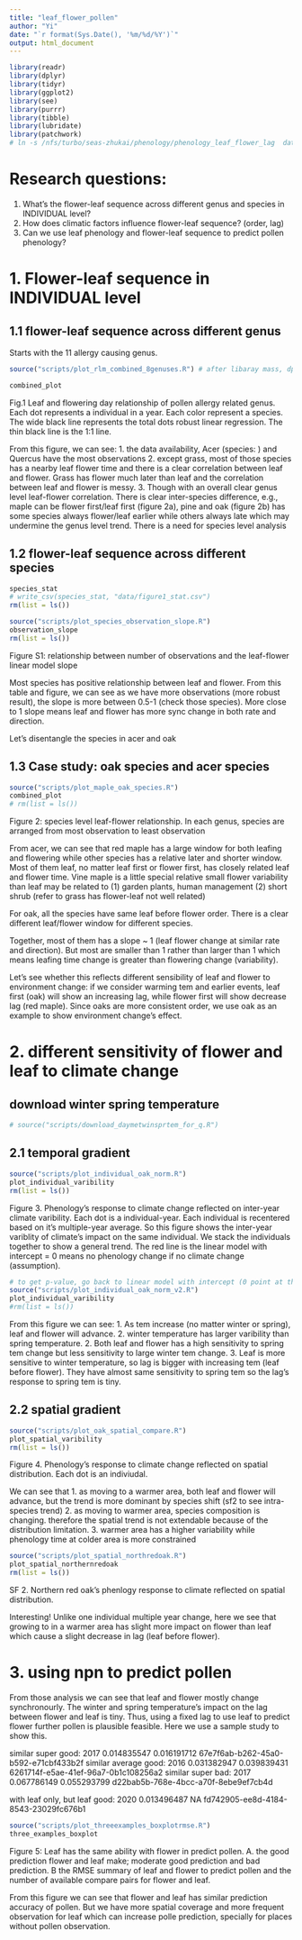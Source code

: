 ```yaml
---
title: "leaf_flower_pollen"
author: "Yi"
date: "`r format(Sys.Date(), '%m/%d/%Y')`"
output: html_document
---
```


```r
library(readr)
library(dplyr)
library(tidyr)
library(ggplot2)
library(see)
library(purrr)
library(tibble)
library(lubridate)
library(patchwork)
# ln -s /nfs/turbo/seas-zhukai/phenology/phenology_leaf_flower_lag  data
```

# Research questions:
1. What's the flower-leaf sequence across different genus and species in INDIVIDUAL level?
2. How does climatic factors influence flower-leaf sequence? (order, lag)
3. Can we use leaf phenology and flower-leaf sequence to predict pollen phenology?

# 1. Flower-leaf sequence in INDIVIDUAL level

## 1.1 flower-leaf sequence across different genus
Starts with the 11 allergy causing genus.

```r
source("scripts/plot_rlm_combined_8genuses.R") # after libaray mass, dplyr::select is masked
```

```r
combined_plot
```

Fig.1 Leaf and flowering day relationship of pollen allergy related genus. Each dot represents a individual in a year. Each color represent a species. The wide black line represents the total dots robust linear regression. The thin black line is the 1:1 line.

From this figure, we can see:
1. the data availability, Acer (species: ) and Quercus have the most observations
2. except grass, most of those species has a nearby leaf flower time and there is a clear correlation between leaf and flower. Grass has flower much later than leaf and the correlation between leaf and flower is messy.
3. Though with an overall clear genus level leaf-flower correlation. There is clear inter-species difference, e.g., maple can be flower first/leaf first (figure 2a), pine and oak (figure 2b) has some species always flower/leaf earlier while others always late which may undermine the genus level trend. There is a need for species level analysis

## 1.2 flower-leaf sequence across different species
```r
species_stat
# write_csv(species_stat, "data/figure1_stat.csv")
rm(list = ls())
```

```r
source("scripts/plot_species_observation_slope.R") 
observation_slope
rm(list = ls())
```

Figure S1: relationship between number of observations and the leaf-flower linear model slope


Most species has positive relationship between leaf and flower. From this table and figure, we can see as we have more observations (more robust result), the slope is more between 0.5-1 (check those species). More close to 1 slope means leaf and flower has more sync change in both rate and direction. 


Let's disentangle the species in acer and oak

## 1.3 Case study: oak species and acer species
```r
source("scripts/plot_maple_oak_species.R") 
combined_plot
# rm(list = ls())
```

Figure 2: species level leaf-flower relationship. In each genus, species are arranged from most observation to least observation


From acer, we can see that red maple has a large window for both leafing and flowering while other species has a relative later and shorter window. Most of them leaf, no matter leaf first or flower first, has closely related leaf and flower time. Vine maple is a little special relative small flower variability than leaf may be related to (1) garden plants, human management (2) short shrub (refer to grass has flower-leaf not well related)

For oak, all the species have same leaf before flower order.  There is a clear different leaf/flower window for different species.

Together, most of them has a slope ~ 1 (leaf flower change at similar rate and direction). But most are smaller than 1 rather than larger than 1 which means leafing time change is greater than flowering change (variability). 

Let's see whether this reflects different sensibility of leaf and flower to environment change: if we consider warming tem and earlier events, leaf first (oak) will show an increasing lag, while flower first will show decrease lag (red maple). Since oaks are more consistent order, we use oak as an example to show environment change's effect.


# 2. different sensitivity of flower and leaf to climate change

## download winter spring temperature
```r
# source("scripts/download_daymetwinsprtem_for_q.R")
```

## 2.1 temporal gradient
```r
source("scripts/plot_individual_oak_norm.R")
plot_individual_varibility
rm(list = ls())
```

Figure 3. Phenology's response to climate change reflected on inter-year climate varibility. Each dot is a individual-year. Each individual is recentered based on it's multiple-year average. So this figure shows the inter-year variblity of climate's impact on the same individual. We stack the individuals together to show a general trend. The red line is the linear model with intercept = 0 means no phenology change if no climate change (assumption).

```r
# to get p-value, go back to linear model with intercept (0 point at the center may affet the intercept, so delete if only 1 observation)
source("scripts/plot_individual_oak_norm_v2.R")
plot_individual_varibility
#rm(list = ls())
```

From this figure we can see:
1. As tem increase (no matter winter or spring), leaf and flower will advance.
2. winter temperature has larger varibility than spring temperature. 
2. Both leaf and flower has a high sensitivity to spring tem change but less sensitivity to large winter tem change.
3. Leaf is more sensitive to winter temperature, so lag is bigger with increasing tem (leaf before flower). They have almost same sensitivity to spring tem so the lag's response to spring tem is tiny. 


## 2.2 spatial gradient
```r
source("scripts/plot_oak_spatial_compare.R")
plot_spatial_varibility
rm(list = ls())
```

Figure 4. Phenology's response to climate change reflected on spatial distribution. Each dot is an indiviudal.

We can see that 
1. as moving to a warmer area, both leaf and flower will advance, but the trend is more dominant by species shift (sf2 to see intra-species trend)
2. as moving to warmer area, species composition is changing. therefore the spatial trend is not extendable because of the distribution limitation.
3. warmer area has a higher variability while phenology time at colder area is more constrained


```r
source("scripts/plot_spatial_northredoak.R")
plot_spatial_northernredoak
rm(list = ls())
```

SF 2. Northern red oak's phenlogy response to climate reflected on spatial distribution. 

Interesting! Unlike one individual multiple year change, here we see that growing to in a warmer area has slight more impact on flower than leaf which cause a slight decrease in lag (leaf before flower). 


# 3. using npn to predict pollen

From those analysis we can see that leaf and flower mostly change synchronourly. The winter and spring temperature's impact on the lag between flower and leaf is tiny. Thus, using a fixed lag to use leaf to predict flower further pollen is plausible feasible. Here we use a sample study to show this.


similar super good: 2017	0.014835547	0.016191712	67e7f6ab-b262-45a0-b592-e71cbf433b2f
similar average good: 2016	0.031382947	0.039839431	6261714f-e5ae-41ef-96a7-0b1c108256a2
similar super bad: 2017	0.067786149	0.055293799	d22bab5b-768e-4bcc-a70f-8ebe9ef7cb4d

with leaf only, but leaf good: 2020	0.013496487	NA	fd742905-ee8d-4184-8543-23029fc676b1

```r
source("scripts/plot_threeexamples_boxplotrmse.R")
three_examples_boxplot
```

Figure 5: Leaf has the same ability with flower in predict pollen. A. the good prediction flower and leaf make; moderate good prediction and bad prediction. B the RMSE summary of leaf and flower to predict pollen and the number of available compare pairs for flower and leaf.

From this figure we can see that flower and leaf has similar prediction accuracy of pollen. But we have more spatial coverage and more frequent observation for leaf which can increase polle prediction, specially for places without pollen observation.

